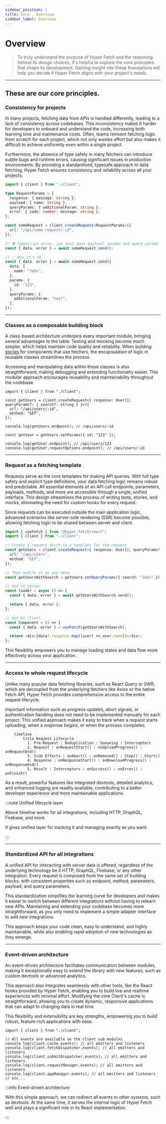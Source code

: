 ```yaml
---
sidebar_position: 1
title: Core - Overview
sidebar_label: Overview
---
```



# Overview

> To truly understand the purpose of Hyper Fetch and the reasoning behind its design choices, it's helpful to explore
> the core principles that shape its development. Gaining insight into these foundations will help you decide if Hyper
> Fetch aligns with your project's needs.

---

## These are our core principles.

### Consistency for projects

In many projects, fetching data from APIs is handled differently, leading to a lack of consistency across codebases.
This inconsistency makes it harder for developers to onboard and understand the code, increasing both learning time and
maintenance costs. Often, teams reinvent fetching logic from scratch for each project, which not only wastes effort but
also makes it difficult to achieve uniformity even within a single project.

<LinkCard
  type="docs"
  title="Development"
  description="Development tips for using Hyper Fetch"
  to="/docs/getting-started/development"
/>

Furthermore, the absence of type safety in many fetchers can introduce subtle bugs and runtime errors, causing
significant issues in production environments. By providing a standardized, typesafe approach to data fetching, Hyper
Fetch ensures consistency and reliability across all your projects.

```ts
import { client } from "./client";

type RequestParams = {
  response: { message: string };
  payload: { name: string };
  queryParams: { additionalParam: string };
  error: { code: number; message: string };
};

const someRequest = client.createRequest<RequestParams>({
  url: "/api/some-request/:id",
});

// ⛔ Typescript error, you must pass payload, params and query params
const { data, error } = await someRequest.send();

// ✅ Now it's ok
const { data, error } = await someRequest.send({
  data: {
    name: "John",
  },
  params: {
    id: "123",
  },
  queryParams: {
    additionalParam: "test",
  },
});
```

---

### Classes as a composable building block

A class-based architecture underpins every important module, bringing several advantages to the table. Testing and
mocking become much simpler, which helps maintain code quality and reliability. When building
[stories](https://storybook.js.org/docs/get-started/whats-a-story) for components that use fetchers, the encapsulation
of logic in reusable classes streamlines the process.

Accessing and manipulating data within these classes is also straightforward, making debugging and extending
functionality easier. This modular approach encourages reusability and maintainability throughout the codebase.

```tsx
import { client } from "./client";

const getUsers = client.createRequest<{ response: User[]; queryParams?: { search?: string } }>({
  url: "/api/users/:id",
  method: "GET",
});

console.log(getUsers.endpoint); // /api/users/:id

const getUser = getUsers.setParams({ id: "123" });

console.log(getUser.endpoint); // /api/users/123
console.log(getUser.requestOptions.endpoint); // /api/users/:id
```

---

### Request as a fetching template

Requests serve as the core templates for making API queries. With full type safety and explicit type definitions, your
data fetching logic remains robust and predictable. All essential elements of an API call endpoints, parameters,
payloads, methods, and more are accessible through a single, unified interface. This design streamlines the process of
writing tests, stories, and mocks, eliminating the need for custom hooks for every request.

Since requests can be executed outside the main application logic, advanced scenarios like server-side rendering (SSR)
become possible, allowing fetching logic to be shared between server and client.

```ts
import { useFetch } from "@hyper-fetch/react";
import { client } from "./client";

// Create a request which is a template for the request
const getUsers = client.createRequest<{ response: User[]; queryParams?: { search?: string } }>({
  url: "/api/users",
  method: "GET",
});

// Then modify it as you need
const getUsersWithSearch = getUsers.setQueryParams({ search: "John" });

// Use on server
const loader = async () => {
  const { data, error } = await getUsersWithSearch.send();

  return { data, error };
};

// Use on client
const Component = () => {
  const { data, error } = useFetch(getUsersWithSearch);

  return <div>{data?.response.map((user) => user.name)}</div>;
};
```

This flexibility empowers you to manage loading states and data flow more effectively across your application.

---

### Access to whole request lifecycle

Unlike many popular data fetching libraries, such as React Query or SWR, which are decoupled from the underlying
fetchers like Axios or the native Fetch API, Hyper Fetch provides comprehensive access to the entire request lifecycle.

Important information such as progress updates, abort signals, or authentication handling does not need to be
implemented manually for each project. This unified approach makes it easy to track when a request starts uploading,
when a response begins, or when the process completes.

```mermaid
    timeline
        title Request Lifecycle
          1. Pre-Request : Deduplication : Queueing : Interceptors
          2. Request : onRequestStart() : onUploadProgress() : onRequestEnd()
          3. Side Effects : onAbort() : onRemoved() : Stop() : Start()
          4. Response : onResponseStart() : onDownloadProgress() : onResponseEnd()
          5. Result : Interceptors : onSuccess() : onError() : onFinish()
```

As a result, powerful features like integrated devtools, detailed analytics, and enhanced logging are readily available,
contributing to a better developer experience and more maintainable applications.

:::note Unified lifecycle layer

Above timeline works for all integrations, including HTTP, GraphQL, Firebase, and more.

It gives unified layer for tracking it and managing exactly as you want.

:::

---

### Standardized API for all integrations

A unified API for interacting with server data is offered, regardless of the underlying technology be it HTTP, GraphQL,
Firebase, or any other integration. Every request is composed from the same set of building blocks, with consistent
properties such as endpoint, method, parameters, payload, and query parameters.

This standardization simplifies the learning curve for developers and makes it easier to switch between different
integrations without having to relearn new APIs. Maintaining and extending your codebase becomes more straightforward,
as you only need to implement a simple adapter interface to add new integrations.

This approach keeps your code clean, easy to understand, and highly maintainable, while also enabling rapid adoption of
new technologies as they emerge.

---

### Event-driven architecture

An event-driven architecture facilitates communication between modules, making it exceptionally easy to extend the
library with new features, such as custom devtools or advanced analytics.

This approach also integrates seamlessly with other tools, like the React hooks provided by Hyper Fetch, enabling you to
build live and realtime experiences with minimal effort. Modifying the core Client's cache is straightforward, allowing
you to create dynamic, responsive applications that can adapt to changing data in real time.

This flexibility and extensibility are key strengths, empowering you to build robust, feature-rich applications with
ease.

```tsx
import { client } from "./client";

// All events are available on the client sub modules
console.log(client.cache.events); // all emitters and listeners
console.log(client.fetchDispatcher.events); // all emitters and listeners
console.log(client.submitDispatcher.events); // all emitters and listeners
console.log(client.requestManager.events); // all emitters and listeners
console.log(client.appManager.events); // all emitters and listeners
// etc...
```

:::info Event-driven architecture

With this simple approach, we can redirect all events to other systems, such as devtools. At the same time, it serves
the internal logic of Hyper Fetch well and plays a significant role in its React implementation.

:::
